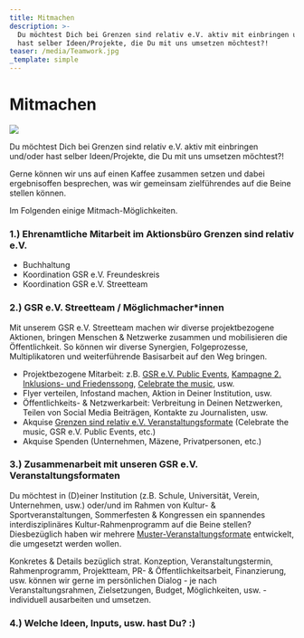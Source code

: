 ```yaml
---
title: Mitmachen
description: >-
  Du möchtest Dich bei Grenzen sind relativ e.V. aktiv mit einbringen und/oder
  hast selber Ideen/Projekte, die Du mit uns umsetzen möchtest?!
teaser: /media/Teamwork.jpg
_template: simple
---
```


# Mitmachen

![](</media/2023/teamwork-2499638 n.jpg>)

Du möchtest Dich bei Grenzen sind relativ e.V. aktiv mit einbringen und/oder hast selber Ideen/Projekte, die Du mit uns umsetzen möchtest?!

Gerne können wir uns auf einen Kaffee zusammen setzen und dabei ergebnisoffen besprechen, was wir gemeinsam zielführendes auf die Beine stellen können.

Im Folgenden einige Mitmach-Möglichkeiten.

### 1.) Ehrenamtliche Mitarbeit im Aktionsbüro Grenzen sind relativ e.V.

* Buchhaltung
* Koordination GSR e.V. Freundeskreis
* Koordination GSR e.V. Streetteam

### 2.) GSR e.V. Streetteam / Möglichmacher\*innen

Mit unserem GSR e.V. Streetteam machen wir diverse projektbezogene Aktionen, bringen Menschen & Netzwerke zusammen und mobilisieren die Öffentlichkeit. So können wir diverse Synergien, Folgeprozesse, Multiplikatoren und weiterführende Basisarbeit auf den Weg bringen.

* Projektbezogene Mitarbeit: z.B. [GSR e.V. Public Events](/aktivitaeten/projekte-und-veranstaltungen/veranstaltungsformate-fuer-dein-event/support-inklusion), [Kampagne 2. Inklusions- und Friedenssong](/aktivitaeten/kampagnen-musikvideos/inklusions-und-friedenskampagnensong/allgemeine-infos-2-inklusion-friedenssong), [Celebrate the music](/aktivitaeten/projekte-und-veranstaltungen/celebrate-the-music/ab-2023-celebrate-the-music-bundesweit), usw.
* Flyer verteilen, Infostand machen, Aktion in Deiner Institution, usw.
* Öffentlichkeits- & Netzwerkarbeit: Verbreitung in Deinen Netzwerken, Teilen von Social Media Beiträgen, Kontakte zu Journalisten, usw.
* Akquise [Grenzen sind relativ e.V. Veranstaltungsformate](https://www.grenzensindrelativ.de/aktivitaeten/projekte-und-veranstaltungen/veranstaltungsformate-fuer-dein-event/infos-veranstaltungsformate-fur-dein-event) (Celebrate the music, GSR e.V. Public Events, etc.)
* Akquise Spenden (Unternehmen, Mäzene, Privatpersonen, etc.)

### 3.) Zusammenarbeit mit unseren GSR e.V. Veranstaltungsformaten

Du möchtest in (D)einer Institution (z.B. Schule, Universität, Verein, Unternehmen, usw.) oder/und im Rahmen von Kultur- & Sportveranstaltungen, Sommerfesten & Kongressen ein spannendes interdisziplinäres Kultur-Rahmenprogramm auf die Beine stellen? Diesbezüglich haben wir mehrere [Muster-Veranstaltungsformate](/aktivitaeten/projekte-und-veranstaltungen/veranstaltungsformate-fuer-dein-event/infos-veranstaltungsformate-fur-dein-event) entwickelt, die umgesetzt werden wollen.

Konkretes & Details bezüglich strat. Konzeption, Veranstaltungstermin, Rahmenprogramm, Projektteam, PR- & Öffentlichkeitsarbeit, Finanzierung, usw. können wir gerne im persönlichen Dialog - je nach Veranstaltungsrahmen, Zielsetzungen, Budget, Möglichkeiten, usw. - individuell ausarbeiten und umsetzen.

### 4.) Welche Ideen, Inputs, usw. hast Du? :)

>
